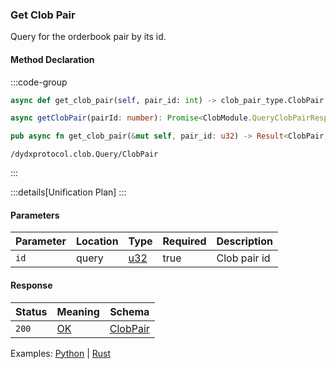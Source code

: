 ### Get Clob Pair

Query for the orderbook pair by its id.

#### Method Declaration

:::code-group

```python [Python]
async def get_clob_pair(self, pair_id: int) -> clob_pair_type.ClobPair
```

```typescript [TypeScript]
async getClobPair(pairId: number): Promise<ClobModule.QueryClobPairResponse>
```

```rust [Rust]
pub async fn get_clob_pair(&mut self, pair_id: u32) -> Result<ClobPair, Error>
```

```url [API]
/dydxprotocol.clob.Query/ClobPair
```

:::

:::details[Unification Plan]
:::

#### Parameters

| Parameter           | Location | Type     | Required  | Description   |
| ------------------- | -------- | -------- | --------- | ------------- |
| `id`                | query    | [u32]    | true      | Clob pair id  |

#### Response

| Status | Meaning     | Schema                         |
| ------ | ----------- | ------------------------------ |
| `200`  | [OK]        | [ClobPair]                     |

Examples: [Python] | [Rust]

[Python]: https://github.com/dydxprotocol/v4-clients/blob/3e8c7e1b960291b7ef273962d374d9934a5c4d33/v4-client-py-v2/examples/validator_get_example.py#L86
[Rust]: https://github.com/dydxprotocol/v4-clients/blob/3e8c7e1b960291b7ef273962d374d9934a5c4d33/v4-client-rs/client/examples/validator_get.rs#L71

[u32]: /types/u32
[OK]: /types/ok
[ClobPair]: /types/clob_pair
